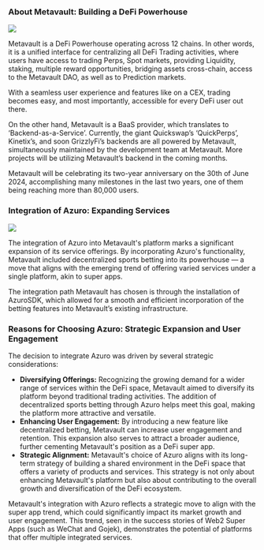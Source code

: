 
### About Metavault: Building a DeFi Powerhouse

<Image
  src="/images/cases/metavault.png"
  width={2000}
  height={1000}
/>

Metavault is a DeFi Powerhouse operating across 12 chains. In other words, it is a unified interface for centralizing all DeFi Trading activities, where users have access to trading Perps, Spot markets, providing Liquidity, staking, multiple reward opportunities, bridging assets cross-chain, access to the Metavault DAO, as well as to Prediction markets.

With a seamless user experience and features like on a CEX, trading becomes easy, and most importantly, accessible for every DeFi user out there.

On the other hand, Metavault is a BaaS provider, which translates to ‘Backend-as-a-Service’. Currently, the giant Quickswap’s ‘QuickPerps’, Kinetix’s, and soon GrizzlyFi’s backends are all powered by Metavault, simultaneously maintained by the development team at Metavault. More projects will be utilizing Metavault’s backend in the coming months.

Metavault will be celebrating its two-year anniversary on the 30th of June 2024, accomplishing many milestones in the last two years, one of them being reaching more than 80,000 users.

### Integration of Azuro: Expanding Services

<Image
  src="/images/cases/metavault-sports.png"
  width={2000}
  height={1000}
/>

The integration of Azuro into Metavault's platform marks a significant expansion of its service offerings. By incorporating Azuro's functionality, Metavault included decentralized sports betting into its powerhouse — a move that aligns with the emerging trend of offering varied services under a single platform, akin to super apps. 

The integration path Metavault has chosen is through the installation of AzuroSDK, which allowed for a smooth and efficient incorporation of the betting features into Metavault’s existing infrastructure.

### Reasons for Choosing Azuro: Strategic Expansion and User Engagement

The decision to integrate Azuro was driven by several strategic considerations:

- **Diversifying Offerings:** Recognizing the growing demand for a wider range of services within the DeFi space, Metavault aimed to diversify its platform beyond traditional trading activities. The addition of decentralized sports betting through Azuro helps meet this goal, making the platform more attractive and versatile.
- **Enhancing User Engagement:** By introducing a new feature like decentralized betting, Metavault can increase user engagement and retention. This expansion also serves to attract a broader audience, further cementing Metavault's position as a DeFi super app.
- **Strategic Alignment:** Metavault's choice of Azuro aligns with its long-term strategy of building a shared environment in the DeFi space that offers a variety of products and services. This strategy is not only about enhancing Metavault's platform but also about contributing to the overall growth and diversification of the DeFi ecosystem.

Metavault's integration with Azuro reflects a strategic move to align with the super app trend, which could significantly impact its market growth and user engagement. This trend, seen in the success stories of Web2 Super Apps (such as WeChat and Gojek), demonstrates the potential of platforms that offer multiple integrated services.